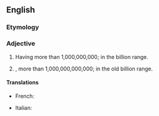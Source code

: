 {{also|multibillion}}
==English==

===Etymology===
{{prefix|en|multi|billion}}

===Adjective===
{{en-adj|-}}

# Having more than 1,000,000,000; in the billion range.
# {{lb|en|in the old numbering system|chiefly|British}}, more than 1,000,000,000,000; in the old billion range.

====Translations====
{{trans-top|having more than 1,000,000,000}}
* French: {{t|fr|multi-billion}}
{{trans-mid}}
* Italian: {{t|it|multi-billione}}
{{trans-bottom}}